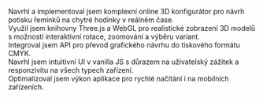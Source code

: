 Navrhl a implementoval jsem komplexní online 3D konfigurátor pro návrh potisku řemínků na chytré hodinky v reálném čase.
\
Využil jsem knihovny Three.js a WebGL pro realistické zobrazení 3D modelů s možností interaktivní rotace, zoomování a výběru variant.
\
Integroval jsem API pro převod grafického návrhu do tiskového formátu CMYK.
\
Navrhl jsem intuitivní UI v vanilla JS s důrazem na uživatelský zážitek a responzivitu na všech typech zařízení.
\
Optimalizoval jsem výkon aplikace pro rychlé načítání i na mobilních zařízeních.
